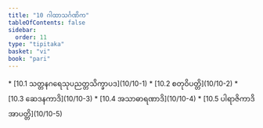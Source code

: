 ```yaml
---
title: "10 ဂါထာသင်္ဂဏိက"
tableOfContents: false
sidebar:
  order: 11
type: "tipitaka"
basket: "vi"
book: "pari"
---
```



<DynamicBreadcrumb />



<TableOfContents book="pari" section="10">
* [10.1 သတ္တနဂရေသုပညတ္တသိက္ခာပဒ](10/10-1)
* [10.2 စတုဝိပတ္တိ](10/10-2)
* [10.3 ဆေဒနကာဒိ](10/10-3)
* [10.4 အသာဓာရဏာဒိ](10/10-4)
* [10.5 ပါရာဇိကာဒိအာပတ္တိ](10/10-5)
</TableOfContents>